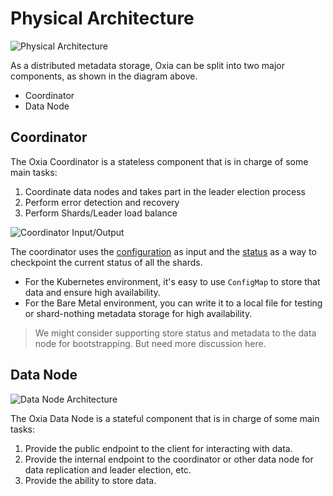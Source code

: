 # Physical Architecture

![Physical Architecture](/architecture/physical-architecture-1.png)

As a distributed metadata storage, Oxia can be split into two major components, as shown in the diagram above.

- Coordinator
- Data Node

## Coordinator

The Oxia Coordinator is a stateless component that is in charge of some main tasks:

1. Coordinate data nodes and takes part in the leader election process
2. Perform error detection and recovery
3. Perform Shards/Leader load balance

![Coordinator Input/Output](/architecture/physical-architecture-2.png)

The coordinator uses the [configuration]() as input and the [status]() as a way to checkpoint the current status of
all the shards.

- For the Kubernetes environment, it's easy to use `ConfigMap` to store that data and ensure high availability.
- For the Bare Metal environment, you can write it to a local file for testing or shard-nothing metadata storage for high availability.

> We might consider supporting store status and metadata to the data node for bootstrapping. But need more discussion here.
>


## Data Node

![Data Node Architecture](/architecture/physical-architecture-3.png)

The Oxia Data Node is a stateful component that is in charge of some main tasks:

1. Provide the public endpoint to the client for interacting with data.
2. Provide the internal endpoint to the coordinator or other data node for data replication and leader election, etc.
3. Provide the ability to store data.
